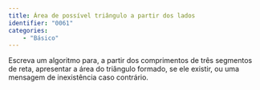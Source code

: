 ```yaml
---
title: Área de possível triângulo a partir dos lados
identifier: "0061"
categories:
    - "Básico"
---
```


::: {.exercicio}
Escreva um algoritmo para, a partir dos comprimentos de três segmentos de reta, apresentar a área do triângulo formado, se ele existir, ou uma mensagem de inexistência caso contrário.
:::